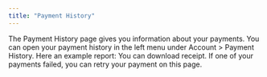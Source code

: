 ```yaml
---
title: "Payment History"
---
```

The Payment History page gives you information about your payments. You can open your
payment history in the left menu under Account > Payment History. Here an example
report:
You can download receipt. If one of your payments failed, you can retry your
payment on this page.